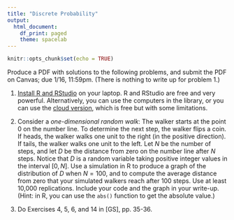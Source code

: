 ```yaml
---
title: "Discrete Probability"
output:
  html_document:
    df_print: paged
    theme: spacelab
---
```


```r
knitr::opts_chunk$set(echo = TRUE)
```

Produce a PDF with solutions to the following problems, and submit the PDF on Canvas; due 1/16, 11:59pm. (There is nothing to write up for problem 1.)

1. [Install R and RStudio](installRStudio.html) on your laptop. R and RStudio are free and very powerful. Alternatively, you can use the computers in the library, or you can use the [cloud version](https://posit.cloud/), which is free but with some limitations. 

2. Consider a *one-dimensional random walk*: The walker starts at the point 0 on the number line. To determine the next step, the walker flips a coin. If heads, the walker walks one unit to the right (in the positive direction). If tails, the walker walks one unit to the left. Let $N$ be the number of steps, and let $D$ be the distance from zero on the number line after $N$ steps. Notice that $D$ is a random variable taking positive integer values in the interval $[0,N]$. Use a simulation in R to produce a graph of the distribution of $D$ when $N = 100$, and to compute the average distance from zero that your simulated walkers reach after 100 steps. Use at least 10,000 replications. Include your code and the graph in your write-up. (Hint: in R, you can use the `abs()` function to get the absolute value.)

3. Do Exercises 4, 5, 6, and 14 in [GS], pp. 35-36.
